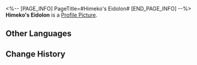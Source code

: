 <%-- [PAGE_INFO]
PageTitle=#Himeko's Eidolon#
[END_PAGE_INFO] --%>
{{Item Infobox
|id          = 11003
|image       = Item Himeko's Eidolon.png
|type        = Eidolon Activation Material
|invCategory = 
|rarity      = 5
|effect      = Material for raising Himeko's Eidolon Level.
|description = 
}}
'''Himeko's Eidolon''' is a [[Profile Picture]].

==Other Languages==
{{Other Languages
|en   = Himeko's Eidolon
|zhs  = 【姬子】的星魂
|zht  = 【姬子】的星魂
|ja   = 「姫子」の星魂
|ko   = [히메코]의 성혼
|es   = Eidolon de Himeko
|fr   = Eidolon de Himeko
|ru   = Эйдолон Химеко
|th   = Eidolon ของ Himeko
|vi   = Tinh Hồn Himeko
|de   = Himekos Eidolon
|id   = Himeko's Eidolon
|pt   = Eidolon de Himeko
}}

==Change History==
{{Change History|1.0}}